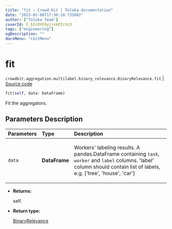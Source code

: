 ```yaml
---
title: "fit — Crowd-Kit | Toloka documentation"
date: "2023-02-06T17:36:10.735082"
author: ["Toloka Team"]
coverId: F_bIcOYF9yjrxkPZrXc3
tags: ["engineering"]
ogDescription: ""
docsMenu: "ckitMenu"
---
```


# fit
`crowdkit.aggregation.multilabel.binary_relevance.BinaryRelevance.fit` | [Source code](https://github.com/Toloka/crowd-kit/blob/v1.2.0/crowdkit/aggregation/multilabel/binary_relevance.py#L70)

```python
fit(self, data: DataFrame)
```

Fit the aggregators.

## Parameters Description

| Parameters | Type | Description |
| :----------| :----| :-----------|
`data`|**DataFrame**|<p>Workers&#x27; labeling results. A pandas.DataFrame containing `task`, `worker` and `label` columns. &#x27;label&#x27; column should contain list of labels, e.g. [&#x27;tree&#x27;, &#x27;house&#x27;, &#x27;car&#x27;]</p>

* **Returns:**

  self.

* **Return type:**

  [BinaryRelevance](/docs-new/crowd-kit/reference/crowdkit.aggregation.multilabel.binary_relevance.BinaryRelevance)
